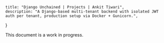     title: "Django Unchained | Projects | Ankit Tiwari",
    description: "A Django-based multi-tenant backend with isolated JWT auth per tenant, production setup via Docker + Gunicorn.",
}

This document is a work in progress.